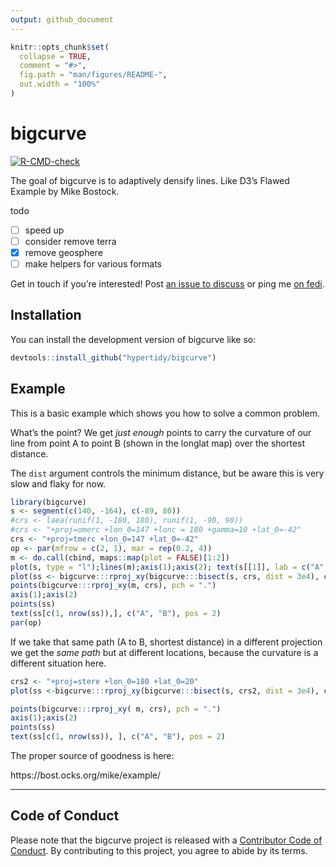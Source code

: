 ```yaml
---
output: github_document
---
```


<!-- README.md is generated from README.Rmd. Please edit that file -->

```r
knitr::opts_chunk$set(
  collapse = TRUE,
  comment = "#>",
  fig.path = "man/figures/README-",
  out.width = "100%"
)
```

# bigcurve

<!-- badges: start -->
[![R-CMD-check](https://github.com/hypertidy/bigcurve/workflows/R-CMD-check/badge.svg)](https://github.com/hypertidy/bigcurve/actions)
<!-- badges: end -->


The goal of bigcurve is to adaptively densify lines. Like D3's Flawed Example by Mike Bostock. 

todo

- [ ] speed up
- [ ] consider remove terra
- [x] remove geosphere
- [ ] make helpers for various formats



Get in touch if you're interested!  Post [an issue to discuss](https://github.com/hypertidy/bigcurve/issues) or ping me [on fedi](https://fosstodon.org/@mdsumner). 


## Installation

You can install the development version of bigcurve like so:

``` r
devtools::install_github("hypertidy/bigcurve")
```

## Example

This is a basic example which shows you how to solve a common problem. 

What's the point? We get *just enough* points to carry the curvature of our
line from point A to point B (shown in the longlat map) over the shortest distance. 

The `dist` argument controls the minimum distance, but be aware this is very slow and flaky for now. 

```r
library(bigcurve)
s <- segment(c(140, -164), c(-89, 80))
#crs <- laea(runif(1, -180, 180), runif(1, -90, 90))
#crs <- "+proj=omerc +lon_0=147 +lonc = 180 +gamma=10 +lat_0=-42"
crs <- "+proj=tmerc +lon_0=147 +lat_0=-42"
op <- par(mfrow = c(2, 1), mar = rep(0.2, 4))
m <- do.call(cbind, maps::map(plot = FALSE)[1:2])
plot(s, type = "l");lines(m);axis(1);axis(2); text(s[[1]], lab = c("A", "B"), pos = 2)
plot(ss <- bigcurve:::rproj_xy(bigcurve:::bisect(s, crs, dist = 3e4), crs), asp = 1)
points(bigcurve:::rproj_xy(m, crs), pch = ".")
axis(1);axis(2)
points(ss)
text(ss[c(1, nrow(ss)),], c("A", "B"), pos = 2)
par(op)
```


If we take that same path (A to B, shortest distance) in a different projection we get the *same path* but
at different locations, because the curvature is a different situation here. 

```r
crs2 <- "+proj=stere +lon_0=180 +lat_0=20"
plot(ss <-bigcurve:::rproj_xy(bigcurve:::bisect(s, crs2, dist = 3e4), crs2), asp = 1)

points(bigcurve:::rproj_xy( m, crs), pch = ".")
axis(1);axis(2)
points(ss)
text(ss[c(1, nrow(ss)), ], c("A", "B"), pos = 2)

```

The proper source of goodness is here:

https://bost.ocks.org/mike/example/


---

## Code of Conduct
  
Please note that the bigcurve project is released with a [Contributor Code of Conduct](https://contributor-covenant.org/version/2/0/CODE_OF_CONDUCT.html). By contributing to this project, you agree to abide by its terms.
